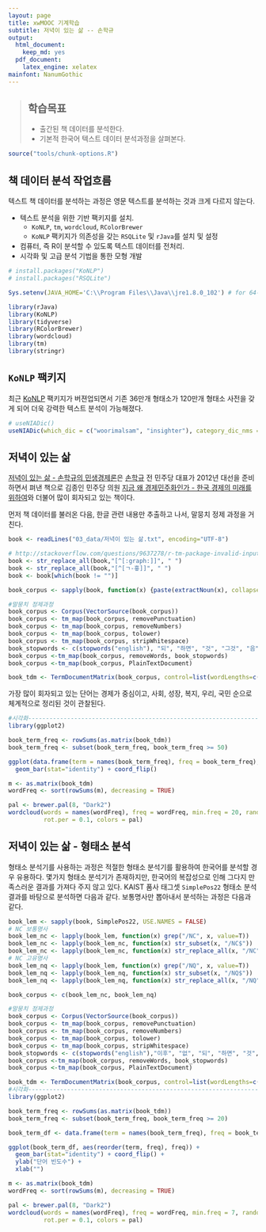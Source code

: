 ```yaml
---
layout: page
title: xwMOOC 기계학습
subtitle: 저녁이 있는 삶 -- 손학규
output:
  html_document: 
    keep_md: yes
  pdf_document:
    latex_engine: xelatex
mainfont: NanumGothic
---
```

 
> ## 학습목표 {.objectives}
>
> * 출간된 책 데이터를 분석한다.
> * 기본적 한국어 텍스트 데이터 분석과정을 살펴본다.

``` r
source("tools/chunk-options.R")
```

## 책 데이터 분석 작업흐름

텍스트 책 데이터를 분석하는 과정은 영문 텍스트를 분석하는 것과 크게 다르지 않는다.

- 텍스트 분석을 위한 기반 팩키지를 설치.
    - `KoNLP`, `tm`, `wordcloud`, `RColorBrewer`
    - `KoNLP` 팩키지가 의존성을 갖는 `RSQLite` 및 `rJava`를 설치 및 설정 
- 컴퓨터, 즉 R이 분석할 수 있도록 텍스트 데이터를 전처리.
- 시각화 및 고급 분석 기법을 통한 모형 개발


``` r
# install.packages("KoNLP")
# install.packages("RSQLite")

Sys.setenv(JAVA_HOME='C:\\Program Files\\Java\\jre1.8.0_102') # for 64-bit version

library(rJava)
library(KoNLP)
library(tidyverse)
library(RColorBrewer)
library(wordcloud)
library(tm)
library(stringr)
```

## `KoNLP` 팩키지

최근 [KoNLP](https://cran.r-project.org/web/packages/KoNLP/index.html) 팩키지가 버젼업되면서 기존 36만개 형태소가 120만개 형태소 사전을 갖게 되어 더욱 강력한 
텍스트 분석이 가능해졌다.


``` r
# useNIADic()
useNIADic(which_dic = c("woorimalsam", "insighter"), category_dic_nms = "political", backup = T)
```

## 저녁이 있는 삶 

[저녁이 있는 삶 - 손학규의 민생경제론](https://www.kyobobook.co.kr/product/detailViewKor.laf?mallGb=KOR&ejkGb=KOR&barcode=9788992792318&orderClick=JAj)은 
[손학규](http://www.hq.or.kr/main/) 전 민주당 대표가 2012년 대선을 준비하면서 펴낸 책으로 김종인 민주당 의원 
[지금 왜 경제민주화인가 - 한국 경제의 미래를 위하여](http://www.kyobobook.co.kr/product/detailViewKor.laf?barcode=9788943103996)와 더불어 많이 회자되고 있는 책이다.

먼저 책 데이터를 불러온 다음, 한글 관련 내용만 추출하고 나서, 말뭉치 정제 과정을 거친다.

``` r
book <- readLines("03_data/저녁이 있는 삶.txt", encoding="UTF-8")

# http://stackoverflow.com/questions/9637278/r-tm-package-invalid-input-in-utf8towcs
book <- str_replace_all(book,"[^[:graph:]]", " ")
book <- str_replace_all(book,"[^[ㄱ-흫]]", " ") 
book <- book[which(book != "")]

book_corpus <- sapply(book, function(x) {paste(extractNoun(x), collapse=" ")}, USE.NAMES=F)

#말뭉치 정제과정
book_corpus <- Corpus(VectorSource(book_corpus))
book_corpus <- tm_map(book_corpus, removePunctuation)
book_corpus <- tm_map(book_corpus, removeNumbers)
book_corpus <- tm_map(book_corpus, tolower)
book_corpus <- tm_map(book_corpus, stripWhitespace)
book_stopwords <- c(stopwords("english"), "되", "하면", "것", "그것", "음", "수", "들이", "한", "할", "있", "년", "하기", "하지", "하")
book_corpus <-tm_map(book_corpus, removeWords, book_stopwords)
book_corpus <-tm_map(book_corpus, PlainTextDocument)

book_tdm <- TermDocumentMatrix(book_corpus, control=list(wordLengths=c(2,Inf)))
```

가장 많이 회자되고 있는 단어는 경제가 중심이고, 사회, 성장, 복지, 우리, 국민 순으로 체계적으로 정리된 것이 관찰된다.

``` r
#시각화---------------------------------------------------------------------
library(ggplot2)

book_term_freq <- rowSums(as.matrix(book_tdm))
book_term_freq <- subset(book_term_freq, book_term_freq >= 50)

ggplot(data.frame(term = names(book_term_freq), freq = book_term_freq), aes(term, freq)) + 
  geom_bar(stat="identity") + coord_flip()

m <- as.matrix(book_tdm)
wordFreq <- sort(rowSums(m), decreasing = TRUE)

pal <- brewer.pal(8, "Dark2")
wordcloud(words = names(wordFreq), freq = wordFreq, min.freq = 20, random.order = F, 
          rot.per = 0.1, colors = pal)
```

## 저녁이 있는 삶 - 형태소 분석

형태소 분석기를 사용하는 과정은 적절한 형태소 분석기를 활용하여 한국어를 분석할 경우 유용하다.
몇가지 형태소 분석기가 존재하지만, 한국어의 복잡성으로 인해 그다지 만족스러운 결과를 가져다 주지 않고 있다.
KAIST 품사 태그셋 `SimplePos22` 형태소 분석결과를 바탕으로 분석하면 다음과 같다.
보통명사만 뽑아내서 분석하는 과정은 다음과 같다.

``` r
book_lem <- sapply(book, SimplePos22, USE.NAMES = FALSE)
# NC 보통명사
book_lem_nc <- lapply(book_lem, function(x) grep("/NC", x, value=T))
book_lem_nc <- lapply(book_lem_nc, function(x) str_subset(x, "/NC$"))
book_lem_nc <- lapply(book_lem_nc, function(x) str_replace_all(x, "/NC", ""))
# NC 고유명사
book_lem_nq <- lapply(book_lem, function(x) grep("/NQ", x, value=T))
book_lem_nq <- lapply(book_lem_nq, function(x) str_subset(x, "/NQ$"))
book_lem_nq <- lapply(book_lem_nq, function(x) str_replace_all(x, "/NQ", ""))

book_corpus <- c(book_lem_nc, book_lem_nq)

#말뭉치 정제과정
book_corpus <- Corpus(VectorSource(book_corpus))
book_corpus <- tm_map(book_corpus, removePunctuation)
book_corpus <- tm_map(book_corpus, removeNumbers)
book_corpus <- tm_map(book_corpus, tolower)
book_corpus <- tm_map(book_corpus, stripWhitespace)
book_stopwords <- c(stopwords("english"),"이후", "없", "되", "하면", "것", "그것", "음", "수", "들이", "한", "할", "있", "년", "하기", "하지", "하")
book_corpus <-tm_map(book_corpus, removeWords, book_stopwords)
book_corpus <-tm_map(book_corpus, PlainTextDocument)

book_tdm <- TermDocumentMatrix(book_corpus, control=list(wordLengths=c(2,Inf)))
#시각화---------------------------------------------------------------------
library(ggplot2)

book_term_freq <- rowSums(as.matrix(book_tdm))
book_term_freq <- subset(book_term_freq, book_term_freq >= 20)

book_term_df <- data.frame(term = names(book_term_freq), freq = book_term_freq) %>% arrange(desc(freq))

ggplot(book_term_df, aes(reorder(term, freq), freq)) + 
  geom_bar(stat="identity") + coord_flip() +
  ylab("단어 빈도수") +
  xlab("")

m <- as.matrix(book_tdm)
wordFreq <- sort(rowSums(m), decreasing = TRUE)

pal <- brewer.pal(8, "Dark2")
wordcloud(words = names(wordFreq), freq = wordFreq, min.freq = 7, random.order = F, 
          rot.per = 0.1, colors = pal)
```

